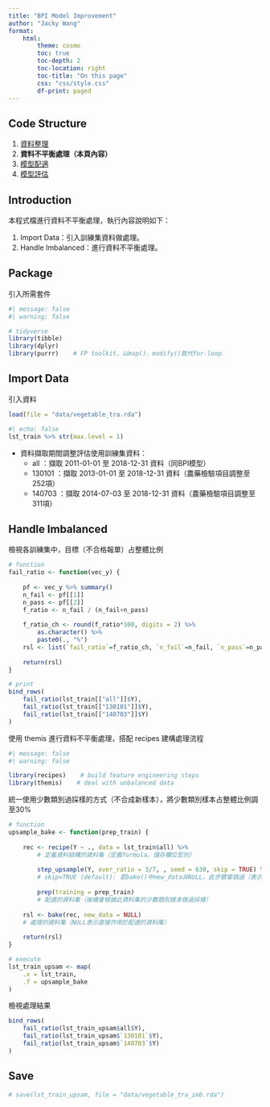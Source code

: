 ```yaml
---
title: "BPI Model Improvement"
author: "Jacky Wang"
format:
    html:
        theme: cosmo
        toc: true
        toc-depth: 2
        toc-location: right
        toc-title: "On this page"
        css: "css/style.css"
        df-print: paged
---
```




## Code Structure

1. [資料整理](https://godgodgod11101.github.io/ML_BPI_FDA/vegetable/DataWrangling.html)
2. **資料不平衡處理（本頁內容）**
3. [模型配適](https://godgodgod11101.github.io/ML_BPI_FDA/vegetable/ModelFitting.html)
4. [模型評估](https://godgodgod11101.github.io/ML_BPI_FDA/vegetable/ModelEvaluating.html)



## Introduction

本程式檔進行資料不平衡處理，執行內容說明如下：

1. Import Data：引入訓練集資料做處理。
2. Handle Imbalanced：進行資料不平衡處理。



## Package

引入所需套件
```r
#| message: false
#| warning: false

# tidyverse
library(tibble)
library(dplyr)
library(purrr)    # FP toolkit，以map()、modify()取代for-loop

```



## Import Data

引入資料
```r
load(file = "data/vegetable_tra.rda")
```

```r
#| echo: false
lst_train %>% str(max.level = 1)
```

* [資料擷取期間調整]{.hl}評估使用訓練集資料：
  + [all]{.obj} ：擷取 2011-01-01 至 2018-12-31 資料（同BPI模型）
  + [130101]{.obj} ：擷取 [2013-01-01]{.hl} 至 2018-12-31 資料（農藥檢驗項目調整至[252項]{.hl}）
  + [140703]{.obj} ：擷取 [2014-07-03]{.hl} 至 2018-12-31 資料（農藥檢驗項目調整至[311項]{.hl}）


## Handle Imbalanced

檢視各訓練集中，[目標（不合格報單）]{.hl}占整體比例
```r

# function
fail_ratio <- function(vec_y) {
    
    pf <- vec_y %>% summary()
    n_fail <- pf[[1]]
    n_pass <- pf[[2]]
    f_ratio <- n_fail / (n_fail+n_pass)
    
    f_ratio_ch <- round(f_ratio*100, digits = 2) %>% 
        as.character() %>% 
        paste0(., "%")
    rsl <- list(`fail_ratio`=f_ratio_ch, `n_fail`=n_fail, `n_pass`=n_pass)
    
    return(rsl)
}

# print
bind_rows(
    fail_ratio(lst_train[["all"]]$Y), 
    fail_ratio(lst_train[["130101"]]$Y), 
    fail_ratio(lst_train[["140703"]]$Y)
)

```

使用 [themis]{.obj} 進行資料不平衡處理，搭配 [recipes]{.obj} 建構處理流程
```r
#| message: false
#| warning: false

library(recipes)    # build feature engineering steps
library(themis)    # deal with unbalanced data

```

統一使用[少數類別過採樣]{.hl}的方式（不合成新樣本），將少數類別樣本占整體比例調至[30%]{.hl}
```r

# function
upsample_bake <- function(prep_train) {
    
    rec <- recipe(Y ~ ., data = lst_train$all) %>% 
        # 定義資料結構的資料集（定義formula、儲存欄位型別）
        
        step_upsample(Y, over_ratio = 3/7, , seed = 630, skip = TRUE) %>%
        # skip=TRUE (default): 若bake()中new_data非NULL，此步驟會跳過（表示只用於訓練集）
        
        prep(training = prep_train)
        # 配適的資料集（後續會根據此資料集的少數類別樣本做過採樣）
    
    rsl <- bake(rec, new_data = NULL) 
    # 處理的資料集（NULL表示直接作用於配適的資料集）
    
    return(rsl)
}

# execute
lst_train_upsam <- map(
    .x = lst_train, 
    .f = upsample_bake
)

```

檢視處理結果
```r
bind_rows(
    fail_ratio(lst_train_upsam$all$Y), 
    fail_ratio(lst_train_upsam$`130101`$Y), 
    fail_ratio(lst_train_upsam$`140703`$Y)
)
```



## Save

```r
# save(lst_train_upsam, file = "data/vegetable_tra_imb.rda")
```




